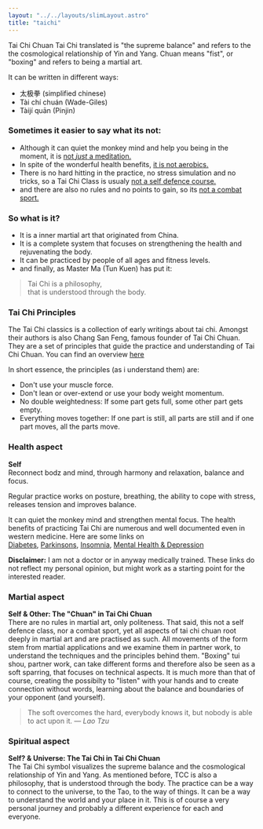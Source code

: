 ```yaml
---
layout: "../../layouts/slimLayout.astro"
title: "taichi"
---
```




<CurvedHeadline tag="h1" type="wave" direction="R2L" offset="70" class="sm:top-[-150px]  fill-lazuli">Tai Chi Chuan</CurvedHeadline>
Tai Chi translated is "the supreme balance" and refers to the the cosmological relationship of Yin and Yang.
Chuan means "fist", or "boxing" and refers to being a martial art.

It can be written in different ways:
- 太极拳 (simplified chinese)
- Tài chí chuán (Wade-Giles)
- Tàijí quān (Pinjin)

### Sometimes it easier to say what its not:

- Although it can quiet the monkey mind and help you being in the moment,
it is <u>not _just_ a meditation.</u>
- In spite of the wonderful health benefits,
<u>it is not aerobics.</u>
- There is no hard hitting in the practice, no stress simulation and no tricks,
so a Tai Chi Class is usualy <u>not a self defence course.</u>
- and there are also no rules and no points to gain,
so its <u>not a combat sport.</u>

### So what is it?

- It is a inner martial art that originated from China.
- It is a complete system that focuses on strengthening the health and rejuvenating the body.
- It can be practiced by people of all ages and fitness levels.
- and finally, as Master Ma (Tun Kuen) has put it:

> Tai Chi is a philosophy,<br /> that is understood through the body.


### Tai Chi Principles

The Tai Chi classics is a collection of early writings about tai chi. Amongst their authors is also Chang San Feng, famous founder of Tai Chi Chuan. They are a set of principles that guide the practice and understanding of Tai Chi Chuan. You can find an overview [here](http://www.scheele.org/lee/classics.html)

In short essence, the principles (as i understand them) are:
- Don't use your muscle force.
- Don't lean or over-extend or use your body weight momentum.
- No double weightedness: If some part gets full, some other part gets empty.
- Everything moves together: If one part is still, all parts are still and if one part moves, all the parts move.


### Health aspect

**Self**<br/>
Reconnect bodz and mind, through harmony and relaxation, balance and focus.

Regular practice works on posture, breathing, the ability to cope with stress, releases tension and improves balance.

It can quiet the monkey mind and strengthen mental focus.
The health benefits of practicing Tai Chi are numerous and well documented even in western medicine. Here are some links on<br /> [Diabetes](https://pubmed.ncbi.nlm.nih.gov/38313854/), [Parkinsons](https://pubmed.ncbi.nlm.nih.gov/35125106/), [Insomnia](https://pubmed.ncbi.nlm.nih.gov/33587135/), [Mental Health & Depression](https://pubmed.ncbi.nlm.nih.gov/36833525/)

**Disclaimer:**
I am not a doctor or in anyway medically trained. These links do not reflect my personal opinion, but might work as a starting point for the interested reader.

### Martial aspect

**Self & Other: The "Chuan" in Tai Chi Chuan**<br/>
There are no rules in martial art, only politeness. That said, this not a self defence class, nor a combat sport, yet all aspects of tai chi chuan root deeply in martial art and are practised as such.
All movements of the form stem from martial applications and we examine them in partner work, to understand the techniques and the principles behind them. 
"Boxing" tui shou, partner work, can take different forms and therefore also be seen as a soft sparring, that focuses on technical aspects. It is much more than that of course, creating the possibilty to "listen" with your hands and to create connection without words, learning about the balance and boundaries of your opponent (and yourself).

> The soft overcomes the hard, everybody knows it, but nobody is able to act upon it. _— Lao Tzu_

### Spiritual aspect

**Self? & Universe: The Tai Chi in Tai Chi Chuan**<br/>
The Tai Chi symbol visualizes the supreme balance and the cosmological relationship of Yin and Yang. As mentioned before, TCC is also a philosophy, that is understood through the body. The practice can be a way to connect to the universe, to the Tao, to the way of things. It can be a way to understand the world and your place in it. This is of course a very personal journey and probably a different experience for each and everyone.
